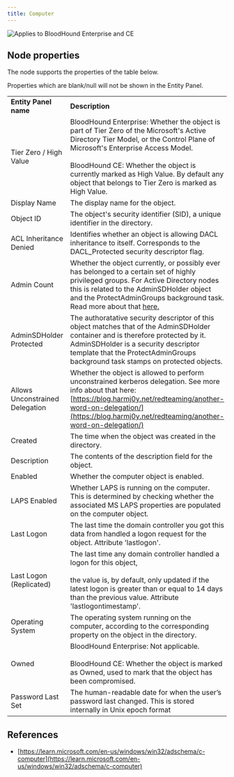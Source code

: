 ```yaml
---
title: Computer
---
```


<img
  noZoom
  src="/assets/enterprise-AND-community-edition-pill-tag.svg"
  alt="Applies to BloodHound Enterprise and CE"
/>

## Node properties

The node supports the properties of the table below.

<Note>
  Properties which are blank/null will not be shown in the Entity Panel.
</Note>

|                                 |                                                                                                                                                                                                                                                                                                                                      |
| ------------------------------- | ------------------------------------------------------------------------------------------------------------------------------------------------------------------------------------------------------------------------------------------------------------------------------------------------------------------------------------ |
| **Entity Panel name**           | **Description**                                                                                                                                                                                                                                                                                                                      |
| Tier Zero / High Value          | BloodHound Enterprise: Whether the object is part of Tier Zero of the Microsoft's Active Directory Tier Model, or the Control Plane of Microsoft's Enterprise Access Model. <br/> <br/>BloodHound CE: Whether the object is currently marked as High Value. By default any object that belongs to Tier Zero is marked as High Value. |
| Display Name                    | The display name for the object.                                                                                                                                                                                                                                                                                                     |
| Object ID                       | The object's security identifier (SID), a unique identifier in the directory.                                                                                                                                                                                                                                                        |
| ACL Inheritance Denied          | Identifies whether an object is allowing DACL inheritance to itself. Corresponds to the DACL_Protected security descriptor flag.                                                                                                                                                                                                     |
| Admin Count                     | Whether the object currently, or possibly ever has belonged to a certain set of highly privileged groups. For Active Directory nodes this is related to the AdminSDHolder object and the ProtectAdminGroups background task. Read more about that [here.](https://specterops.io/resources/adminsdholder)                             |
| AdminSDHolder Protected         | The authoratative security descriptor of this object matches that of the AdminSDHolder container and is therefore protected by it. AdminSDHolder is a security descriptor template that the ProtectAdminGroups background task stamps on protected objects.                                                                          |
| Allows Unconstrained Delegation | Whether the object is allowed to perform unconstrained kerberos delegation. See more info about that here: [https://blog.harmj0y.net/redteaming/another-word-on-delegation/](https://blog.harmj0y.net/redteaming/another-word-on-delegation/)                                                                                        |
| Created                         | The time when the object was created in the directory.                                                                                                                                                                                                                                                                               |
| Description                     | The contents of the description field for the object.                                                                                                                                                                                                                                                                                |
| Enabled                         | Whether the computer object is enabled.                                                                                                                                                                                                                                                                                              |
| LAPS Enabled                    | Whether LAPS is running on the computer. This is determined by checking whether the associated MS LAPS properties are populated on the computer object.                                                                                                                                                                              |
| Last Logon                      | The last time the domain controller you got this data from handled a logon request for the object. Attribute 'lastlogon'.                                                                                                                                                                                                            |
| Last Logon (Replicated)         | The last time any domain controller handled a logon for this object,<br/><br/>the value is, by default, only updated if the latest logon is greater than or equal to 14 days than the previous value. Attribute 'lastlogontimestamp'.                                                                                                |
| Operating System                | The operating system running on the computer, according to the corresponding property on the object in the directory.                                                                                                                                                                                                                |
| Owned                           | BloodHound Enterprise: Not applicable. <br/> <br/>BloodHound CE: Whether the object is marked as Owned, used to mark that the object has been compromised.                                                                                                                                                                           |
| Password Last Set               | The human-readable date for when the user’s password last changed. This is stored internally in Unix epoch format                                                                                                                                                                                                                    |

## References

- [https://learn.microsoft.com/en-us/windows/win32/adschema/c-computer](https://learn.microsoft.com/en-us/windows/win32/adschema/c-computer)

